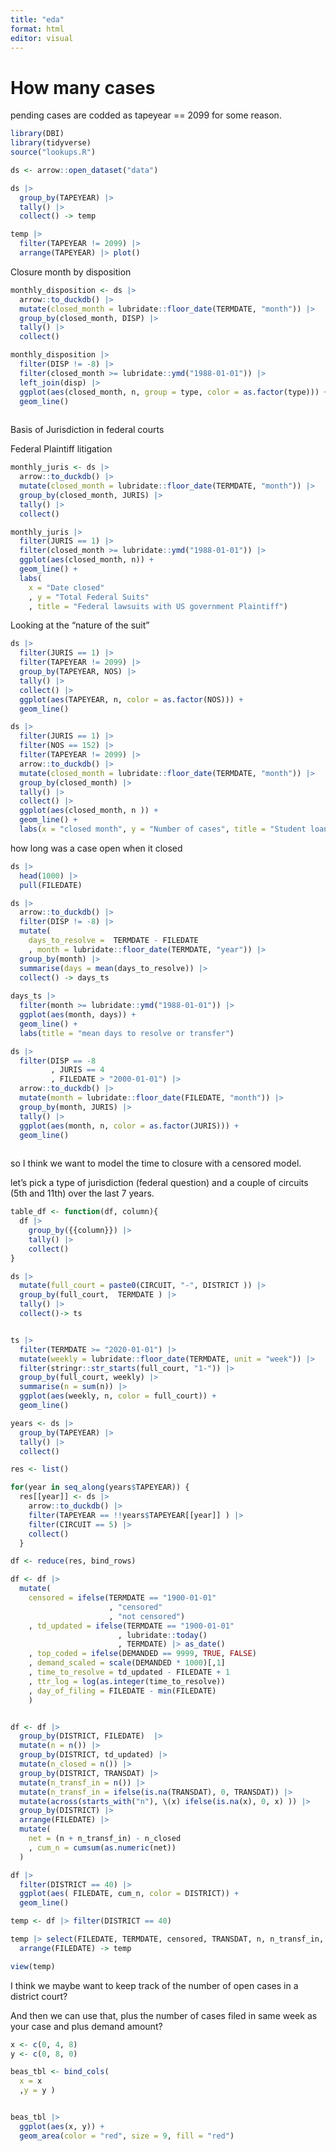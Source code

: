 ```yaml
---
title: "eda"
format: html
editor: visual
---
```


# How many cases

pending cases are codded as tapeyear == 2099 for some reason.

```r

library(DBI)
library(tidyverse)
source("lookups.R")

ds <- arrow::open_dataset("data")

ds |> 
  group_by(TAPEYEAR) |> 
  tally() |> 
  collect() -> temp

temp |> 
  filter(TAPEYEAR != 2099) |> 
  arrange(TAPEYEAR) |> plot()

```

Closure month by disposition

```r

monthly_disposition <- ds |> 
  arrow::to_duckdb() |> 
  mutate(closed_month = lubridate::floor_date(TERMDATE, "month")) |> 
  group_by(closed_month, DISP) |> 
  tally() |> 
  collect()

monthly_disposition |> 
  filter(DISP != -8) |> 
  filter(closed_month >= lubridate::ymd("1988-01-01")) |> 
  left_join(disp) |> 
  ggplot(aes(closed_month, n, group = type, color = as.factor(type))) +
  geom_line() 
  
```

Basis of Jurisdiction in federal courts

Federal Plaintiff litigation

```r

monthly_juris <- ds |> 
  arrow::to_duckdb() |> 
  mutate(closed_month = lubridate::floor_date(TERMDATE, "month")) |> 
  group_by(closed_month, JURIS) |> 
  tally() |> 
  collect()

monthly_juris |> 
  filter(JURIS == 1) |> 
  filter(closed_month >= lubridate::ymd("1988-01-01")) |> 
  ggplot(aes(closed_month, n)) +
  geom_line() + 
  labs(
    x = "Date closed"
    , y = "Total Federal Suits"
    , title = "Federal lawsuits with US government Plaintiff")

```

Looking at the "nature of the suit"

```r

ds |> 
  filter(JURIS == 1) |> 
  filter(TAPEYEAR != 2099) |> 
  group_by(TAPEYEAR, NOS) |> 
  tally() |> 
  collect() |>  
  ggplot(aes(TAPEYEAR, n, color = as.factor(NOS))) +
  geom_line()

```

```r

ds |> 
  filter(JURIS == 1) |> 
  filter(NOS == 152) |> 
  filter(TAPEYEAR != 2099) |>
  arrow::to_duckdb() |> 
  mutate(closed_month = lubridate::floor_date(TERMDATE, "month")) |> 
  group_by(closed_month) |> 
  tally() |> 
  collect() |>  
  ggplot(aes(closed_month, n )) +
  geom_line() +
  labs(x = "closed month", y = "Number of cases", title = "Student loan recovery lawsuits filed by the US government")  


```

how long was a case open when it closed

```r

ds |> 
  head(1000) |> 
  pull(FILEDATE) 

ds |> 
  arrow::to_duckdb() |> 
  filter(DISP != -8) |> 
  mutate(
    days_to_resolve =  TERMDATE - FILEDATE
    , month = lubridate::floor_date(TERMDATE, "year")) |>
  group_by(month) |> 
  summarise(days = mean(days_to_resolve)) |> 
  collect() -> days_ts
      
days_ts |> 
  filter(month >= lubridate::ymd("1988-01-01")) |> 
  ggplot(aes(month, days)) +
  geom_line() +
  labs(title = "mean days to resolve or transfer")

ds |> 
  filter(DISP == -8
         , JURIS == 4
         , FILEDATE > "2000-01-01") |> 
  arrow::to_duckdb() |> 
  mutate(month = lubridate::floor_date(FILEDATE, "month")) |> 
  group_by(month, JURIS) |> 
  tally() |> 
  ggplot(aes(month, n, color = as.factor(JURIS))) + 
  geom_line() 
  

```

so I think we want to model the time to closure with a censored model.

let's pick a type of jurisdiction (federal question) and a couple of circuits (5th and 11th) over the last 7 years.

```r

table_df <- function(df, column){
  df |> 
    group_by({{column}}) |> 
    tally() |> 
    collect()
}

ds |> 
  mutate(full_court = paste0(CIRCUIT, "-", DISTRICT )) |> 
  group_by(full_court,  TERMDATE ) |> 
  tally() |> 
  collect()-> ts


ts |> 
  filter(TERMDATE >= "2020-01-01") |> 
  mutate(weekly = lubridate::floor_date(TERMDATE, unit = "week")) |> 
  filter(stringr::str_starts(full_court, "1-")) |> 
  group_by(full_court, weekly) |> 
  summarise(n = sum(n)) |> 
  ggplot(aes(weekly, n, color = full_court)) +
  geom_line() 

```

```r

years <- ds |>
  group_by(TAPEYEAR) |> 
  tally() |> 
  collect()

res <- list()

for(year in seq_along(years$TAPEYEAR)) {
  res[[year]] <- ds |> 
    arrow::to_duckdb() |> 
    filter(TAPEYEAR == !!years$TAPEYEAR[[year]] ) |> 
    filter(CIRCUIT == 5) |> 
    collect() 
  }

df <- reduce(res, bind_rows)

df <- df |> 
  mutate(
    censored = ifelse(TERMDATE == "1900-01-01"
                      , "censored"
                      , "not censored")
    , td_updated = ifelse(TERMDATE == "1900-01-01"
                        , lubridate::today()
                        , TERMDATE) |> as_date()
    , top_coded = ifelse(DEMANDED == 9999, TRUE, FALSE) 
    , demand_scaled = scale(DEMANDED * 1000)[,1]
    , time_to_resolve = td_updated - FILEDATE + 1
    , ttr_log = log(as.integer(time_to_resolve))
    , day_of_filing = FILEDATE - min(FILEDATE)
    )


df <- df |> 
  group_by(DISTRICT, FILEDATE)  |> 
  mutate(n = n()) |> 
  group_by(DISTRICT, td_updated) |> 
  mutate(n_closed = n()) |> 
  group_by(DISTRICT, TRANSDAT) |>
  mutate(n_transf_in = n()) |> 
  mutate(n_transf_in = ifelse(is.na(TRANSDAT), 0, TRANSDAT)) |> 
  mutate(across(starts_with("n"), \(x) ifelse(is.na(x), 0, x) )) |> 
  group_by(DISTRICT) |> 
  arrange(FILEDATE) |> 
  mutate(
    net = (n + n_transf_in) - n_closed
    , cum_n = cumsum(as.numeric(net))
  ) 

df |> 
  filter(DISTRICT == 40) |> 
  ggplot(aes( FILEDATE, cum_n, color = DISTRICT)) +
  geom_line()

temp <- df |> filter(DISTRICT == 40)

temp |> select(FILEDATE, TERMDATE, censored, TRANSDAT, n, n_transf_in, n_closed, net, cum_n) |> 
  arrange(FILEDATE) -> temp 

view(temp)

```

I think we maybe want to keep track of the number of open cases in a district court?

And then we can use that, plus the number of cases filed in same week as your case and plus demand amount?

```r

x <- c(0, 4, 8)
y <- c(0, 8, 0)

beas_tbl <- bind_cols(
  x = x
  ,y = y )


beas_tbl |> 
  ggplot(aes(x, y)) + 
  geom_area(color = "red", size = 9, fill = "red")
```
